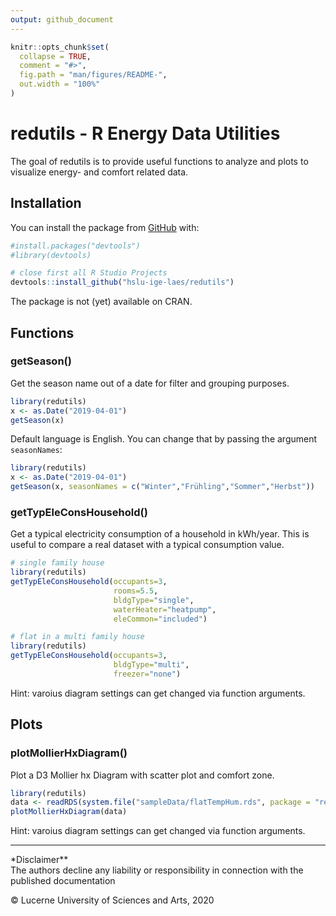 ```yaml
---
output: github_document
---
```


<!-- README.md is generated from README.Rmd. Please edit that file -->

```r
knitr::opts_chunk$set(
  collapse = TRUE,
  comment = "#>",
  fig.path = "man/figures/README-",
  out.width = "100%"
)
```

# redutils - R Energy Data Utilities

<!-- badges: start -->
<!-- badges: end -->

The goal of redutils is to provide useful functions to analyze and plots to visualize energy- and comfort related data. 

## Installation

You can install the package from [GitHub](https://github.com/) with:

``` r
#install.packages("devtools")
#library(devtools)

# close first all R Studio Projects
devtools::install_github("hslu-ige-laes/redutils")
```
The package is not (yet) available on CRAN.

## Functions
### getSeason()
Get the season name out of a date for filter and grouping purposes.

```r
library(redutils)
x <- as.Date("2019-04-01")
getSeason(x)
```

Default language is English. You can change that by passing the argument `seasonNames`:

```r
library(redutils)
x <- as.Date("2019-04-01")
getSeason(x, seasonNames = c("Winter","Frühling","Sommer","Herbst"))
```

### getTypEleConsHousehold()
Get a typical electricity consumption of a household in kWh/year. This is useful to compare a real dataset with a typical consumption value.

```r
# single family house
library(redutils)
getTypEleConsHousehold(occupants=3,
                       rooms=5.5,
                       bldgType="single",
                       waterHeater="heatpump",
                       eleCommon="included")
```

```r
# flat in a multi family house
library(redutils)
getTypEleConsHousehold(occupants=3,
                       bldgType="multi",
                       freezer="none")
```

Hint: varoius diagram settings can get changed via function arguments.

## Plots
### plotMollierHxDiagram()
Plot a D3 Mollier hx Diagram with scatter plot and comfort zone.

```r
library(redutils)
data <- readRDS(system.file("sampleData/flatTempHum.rds", package = "redutils"))
plotMollierHxDiagram(data)
```

Hint: varoius diagram settings can get changed via function arguments.

<hr>

*Disclaimer**<br>
The authors decline any liability or responsibility in connection with the published documentation

&copy; Lucerne University of Sciences and Arts, 2020
